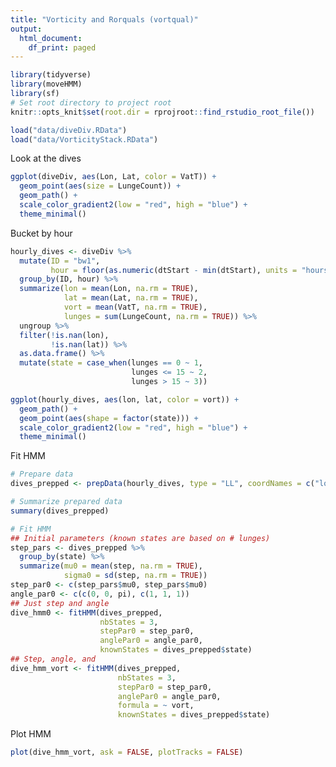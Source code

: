 ```yaml
---
title: "Vorticity and Rorquals (vortqual)"
output:
  html_document:
    df_print: paged
---
```


```r
library(tidyverse)
library(moveHMM)
library(sf)
# Set root directory to project root
knitr::opts_knit$set(root.dir = rprojroot::find_rstudio_root_file())
```

```r
load("data/diveDiv.RData")
load("data/VorticityStack.RData")
```

Look at the dives
```r
ggplot(diveDiv, aes(Lon, Lat, color = VatT)) +
  geom_point(aes(size = LungeCount)) +
  geom_path() +
  scale_color_gradient2(low = "red", high = "blue") +
  theme_minimal()
```

Bucket by hour
```r
hourly_dives <- diveDiv %>% 
  mutate(ID = "bw1",
         hour = floor(as.numeric(dtStart - min(dtStart), units = "hours"))) %>% 
  group_by(ID, hour) %>% 
  summarize(lon = mean(Lon, na.rm = TRUE),
            lat = mean(Lat, na.rm = TRUE),
            vort = mean(VatT, na.rm = TRUE),
            lunges = sum(LungeCount, na.rm = TRUE)) %>% 
  ungroup %>% 
  filter(!is.nan(lon),
         !is.nan(lat)) %>% 
  as.data.frame() %>% 
  mutate(state = case_when(lunges == 0 ~ 1,
                           lunges <= 15 ~ 2,
                           lunges > 15 ~ 3))

ggplot(hourly_dives, aes(lon, lat, color = vort)) +
  geom_path() +
  geom_point(aes(shape = factor(state))) +
  scale_color_gradient2(low = "red", high = "blue") +
  theme_minimal()
```

Fit HMM
```r
# Prepare data
dives_prepped <- prepData(hourly_dives, type = "LL", coordNames = c("lon", "lat"))

# Summarize prepared data
summary(dives_prepped)

# Fit HMM
## Initial parameters (known states are based on # lunges)
step_pars <- dives_prepped %>% 
  group_by(state) %>% 
  summarize(mu0 = mean(step, na.rm = TRUE),
            sigma0 = sd(step, na.rm = TRUE))
step_par0 <- c(step_pars$mu0, step_pars$mu0)
angle_par0 <- c(c(0, 0, pi), c(1, 1, 1))
## Just step and angle
dive_hmm0 <- fitHMM(dives_prepped,
                    nbStates = 3,
                    stepPar0 = step_par0,
                    anglePar0 = angle_par0,
                    knownStates = dives_prepped$state)
## Step, angle, and 
dive_hmm_vort <- fitHMM(dives_prepped,
                        nbStates = 3,
                        stepPar0 = step_par0,
                        anglePar0 = angle_par0,
                        formula = ~ vort,
                        knownStates = dives_prepped$state)
```

Plot HMM
```r
plot(dive_hmm_vort, ask = FALSE, plotTracks = FALSE)
```
